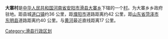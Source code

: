 {{expand|time=2011-05-08T09:01:23+00:00}}
{{unreferenced|time=2011-05-08T09:01:23+00:00}}
{{coord|w=24px|35|30|00|N|114|55|00|E|display=title}}
'''大寨村'''是[[中华人民共和国|中华人民共和国]][[河南省|河南省]][[安阳市|安阳市]][[滑县|滑县]][[大寨乡|大寨乡]]下辖的一个[[村|村]]。为大寨乡乡政府驻地。距县城[[道口镇|道口镇]]约36 公里，距[[濮阳市|濮阳市]]道路距离约42 公里，距[[山东省|山东省]][[菏泽市|菏泽市]][[东明县|东明县]]道路距离约40 公里。与[[黄河|黄河]]最近直线距离17 公里。
[[Category:滑县行政区划|Category:滑县行政区划]]